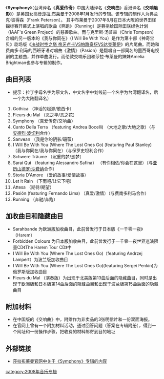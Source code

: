 《'''Symphony'''》（台湾译名《'''真爱传奇'''》中国大陆译名《'''交响曲'''》香港译名《'''交响魅影'''》）是英国女高音[[莎拉·布莱曼|莎拉·布莱曼]]于2008年1月发行的专辑。该专辑的制作人为弗兰克·彼得森（Frank Peterson）。
其中布莱曼于2007年8月在日本大阪的世界田径锦标赛开幕式上演唱的歌曲《奔跑》（Running）是募捐给国际田联绿色计划（IAAF's Green Project）的慈善歌曲。而与克里斯·汤普森（Chris Tompson）合唱的另一版本的《我与你同在》（I Will Be With You）是作为第十部《神奇宝贝》剧场版《[[决战时空之塔_帝牙卢卡VS帕路奇犽VS达克莱伊|决战时空之塔 帝牙卢卡VS帕路奇犽VS达克莱伊]]》的片尾曲。而她和费南多·利马的西班牙语对唱曲《激情》（Pasion）是翻唱自一部同名的墨西哥电视剧的主题曲，并作单曲发行。而伦敦交响乐团和莎拉·布莱曼的妹妹Amelia Brightman也参与专辑的制作。

== 曲目列表 ==
*提示：拉丁字母名字为原文名，中文名字中划线前一个名字为台湾翻译名，后一个为大陆翻译名）
# Gothica （神话的起源/歌西卡）
# Fleurs du Mal （恶之华/恶之花）
# Symphony （真爱传奇/交响曲）
# Canto Della Terra （featuring Andrea Bocelli) （大地之歌/大地之歌）（与[[安德烈·波切利|安德烈·波切利]]合作）
# Sanvean （我是你的阴影/珊薇）
# I Will Be With You (Where The Lost Ones Go) (featuring Paul Stanley) （我与你同在/我与你同在）（与保罗史坦利合作）
# Schwere Träume （沉重的梦/恶梦）
# Sarai Qui （featuring Alessandro Safina） （有你相依/你会在这里）（与[[亚历山德罗·沙费纳|亚历山德罗·沙费纳]]合作）
# Storia D'Amore （爱的故事/爱情故事）
# Let It Rain （下雨吧/让它下吧）
# Attesa （期待/期望）
# Pasión (featuring Fernando Lima) （真爱/激情）（与费南多利马合作）
# Running （奔驰/奔跑）

== 加收曲目和隐藏曲目 ==
* Sarahbande 为欧洲版加收曲目，此前曾发行于日本版《一千零一夜》（Harem）
* Forbidden Colours  为日本版加收曲目，此前曾发行于一千零一夜世界巡演限量CD《The Harem Tour CD》中
* I Will Be With You (Where The Lost Ones Go)（featuring Andrzej Lampert）为波兰版加收曲目
* I Will Be With You (Where The Lost Ones Go)(featuring Sergei Penkin)为俄罗斯版加收曲目
* Fleurs du Mal （演奏版）为出现于北美版第13曲后面的隐藏曲目，同时是出现于欧洲版和日本版第14曲后面的隐藏曲目和出现于波兰版第15曲后面的隐藏曲目

== 附加材料 ==
*在中国版的《交响曲》中，附赠作为非卖品的3张明信片和一份双面海报。
*在官网上曾有一个附加材料活动，通过回答问题（答案在专辑附册），得到一个网址和一份操作步骤，把收费的材料邮寄到目的地址

== 外部链接 ==
*[https://web.archive.org/web/20080304114733/http://www.sarah-brightman.com/new_albums.html 莎拉布莱曼官网中关于《Symphony》专辑的内容]
[[category:2008年音乐专辑|category:2008年音乐专辑]]